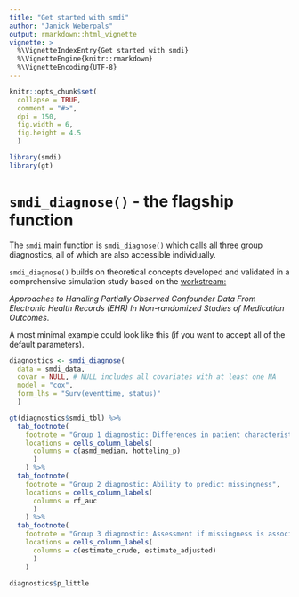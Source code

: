 ```yaml
---
title: "Get started with smdi"
author: "Janick Weberpals"
output: rmarkdown::html_vignette
vignette: >
  %\VignetteIndexEntry{Get started with smdi}
  %\VignetteEngine{knitr::rmarkdown}
  %\VignetteEncoding{UTF-8}
---
```


```r
knitr::opts_chunk$set(
  collapse = TRUE,
  comment = "#>",
  dpi = 150,
  fig.width = 6,
  fig.height = 4.5
  )
```

```r
library(smdi)
library(gt)
```

# `smdi_diagnose()` - the flagship function

The `smdi` main function is `smdi_diagnose()` which calls all three group diagnostics, all of which are also accessible individually. 

`smdi_diagnose()` builds on theoretical concepts developed and validated in a comprehensive simulation study based on the [workstream:]((https://www.sentinelinitiative.org/methods-data-tools/methods/approaches-handling-partially-observed-confounder-data-electronic-health)) 

*Approaches to Handling Partially Observed Confounder Data From Electronic Health Records (EHR) In Non-randomized Studies of Medication Outcomes*.

A most minimal example could look like this (if you want to accept all of the default parameters).

```r
diagnostics <- smdi_diagnose(
  data = smdi_data,
  covar = NULL, # NULL includes all covariates with at least one NA
  model = "cox",
  form_lhs = "Surv(eventtime, status)"
  )

gt(diagnostics$smdi_tbl) %>% 
  tab_footnote(
    footnote = "Group 1 diagnostic: Differences in patient characteristics between patients with and without covariate",
    locations = cells_column_labels(
      columns = c(asmd_median, hotteling_p)
      )
    ) %>% 
  tab_footnote(
    footnote = "Group 2 diagnostic: Ability to predict missingness",
    locations = cells_column_labels(
      columns = rf_auc
      )
    ) %>% 
  tab_footnote(
    footnote = "Group 3 diagnostic: Assessment if missingness is associated with the outcome (crude, adjusted)",
    locations = cells_column_labels(
      columns = c(estimate_crude, estimate_adjusted)
      )
    )
```

```r
diagnostics$p_little
```

